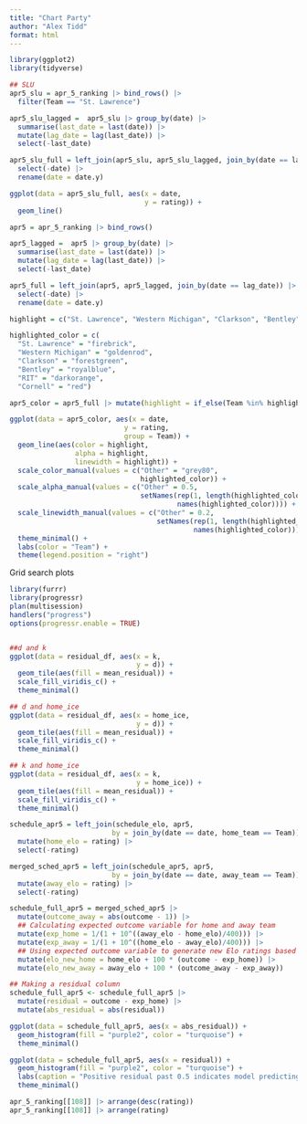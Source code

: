 ```yaml
---
title: "Chart Party"
author: "Alex Tidd"
format: html
---
```


```r
library(ggplot2)
library(tidyverse)
```

```r
## SLU
apr5_slu = apr_5_ranking |> bind_rows() |>
  filter(Team == "St. Lawrence")

apr5_slu_lagged =  apr5_slu |> group_by(date) |>
  summarise(last_date = last(date)) |>
  mutate(lag_date = lag(last_date)) |>
  select(-last_date)

apr5_slu_full = left_join(apr5_slu, apr5_slu_lagged, join_by(date == lag_date)) |>
  select(-date) |>
  rename(date = date.y)

ggplot(data = apr5_slu_full, aes(x = date,
                                 y = rating)) +
  geom_line()
```

```r
apr5 = apr_5_ranking |> bind_rows()

apr5_lagged =  apr5 |> group_by(date) |>
  summarise(last_date = last(date)) |>
  mutate(lag_date = lag(last_date)) |>
  select(-last_date)

apr5_full = left_join(apr5, apr5_lagged, join_by(date == lag_date)) |>
  select(-date) |>
  rename(date = date.y)

highlight = c("St. Lawrence", "Western Michigan", "Clarkson", "Bentley", "RIT", "Cornell")

highlighted_color = c(
  "St. Lawrence" = "firebrick",
  "Western Michigan" = "goldenrod",
  "Clarkson" = "forestgreen",
  "Bentley" = "royalblue",
  "RIT" = "darkorange",
  "Cornell" = "red")

apr5_color = apr5_full |> mutate(highlight = if_else(Team %in% highlight, Team, "Other"))

ggplot(data = apr5_color, aes(x = date,
                            y = rating,
                            group = Team)) +
  geom_line(aes(color = highlight, 
                alpha = highlight, 
                linewidth = highlight)) +
  scale_color_manual(values = c("Other" = "grey80", 
                                highlighted_color)) +
  scale_alpha_manual(values = c("Other" = 0.5, 
                                setNames(rep(1, length(highlighted_color)),
                                         names(highlighted_color)))) +
  scale_linewidth_manual(values = c("Other" = 0.2, 
                                    setNames(rep(1, length(highlighted_color)),
                                             names(highlighted_color)))) +
  theme_minimal() +
  labs(color = "Team") +
  theme(legend.position = "right")
```


Grid search plots
```r
library(furrr)
library(progressr)
plan(multisession)
handlers("progress")
options(progressr.enable = TRUE)


##d and k
ggplot(data = residual_df, aes(x = k,
                               y = d)) +
  geom_tile(aes(fill = mean_residual)) +
  scale_fill_viridis_c() +
  theme_minimal()

## d and home_ice
ggplot(data = residual_df, aes(x = home_ice,
                               y = d)) +
  geom_tile(aes(fill = mean_residual)) +
  scale_fill_viridis_c() +
  theme_minimal()

## k and home_ice
ggplot(data = residual_df, aes(x = k,
                               y = home_ice)) +
  geom_tile(aes(fill = mean_residual)) +
  scale_fill_viridis_c() +
  theme_minimal()
```



```r
schedule_apr5 = left_join(schedule_elo, apr5, 
                         by = join_by(date == date, home_team == Team)) |>
  mutate(home_elo = rating) |>
  select(-rating)

merged_sched_apr5 = left_join(schedule_apr5, apr5,
                         by = join_by(date == date, away_team == Team)) |>
  mutate(away_elo = rating) |>
  select(-rating)

schedule_full_apr5 = merged_sched_apr5 |>
  mutate(outcome_away = abs(outcome - 1)) |> 
  ## Calculating expected outcome variable for home and away team
  mutate(exp_home = 1/(1 + 10^((away_elo - home_elo)/400))) |>
  mutate(exp_away = 1/(1 + 10^((home_elo - away_elo)/400))) |>
  ## Using expected outcome variable to generate new Elo ratings based on actual outcome and expected outcome
  mutate(elo_new_home = home_elo + 100 * (outcome - exp_home)) |>
  mutate(elo_new_away = away_elo + 100 * (outcome_away - exp_away))

## Making a residual column
schedule_full_apr5 <- schedule_full_apr5 |>
  mutate(residual = outcome - exp_home) |>
  mutate(abs_residual = abs(residual))

ggplot(data = schedule_full_apr5, aes(x = abs_residual)) +
  geom_histogram(fill = "purple2", color = "turquoise") +
  theme_minimal()

ggplot(data = schedule_full_apr5, aes(x = residual)) +
  geom_histogram(fill = "purple2", color = "turquoise") +
  labs(caption = "Positive residual past 0.5 indicates model predicting a home loss when actual result is a home win. Negative residual beyond -0.5 indicate a predicted home wins with an observed home loss")
  theme_minimal()
```

```r
apr_5_ranking[[108]] |> arrange(desc(rating))
apr_5_ranking[[108]] |> arrange(rating)
```

